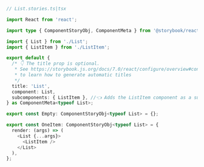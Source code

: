 ```ts
// List.stories.ts|tsx

import React from 'react';

import type { ComponentStoryObj, ComponentMeta } from '@storybook/react';

import { List } from './List';
import { ListItem } from './ListItem';

export default {
  /* 👇 The title prop is optional.
   * See https://storybook.js.org/docs/7.0/react/configure/overview#configure-story-loading
   * to learn how to generate automatic titles
   */
  title: 'List',
  component: List,
  subcomponents: { ListItem }, //👈 Adds the ListItem component as a subcomponent
} as ComponentMeta<typeof List>;

export const Empty: ComponentStoryObj<typeof List> = {};

export const OneItem: ComponentStoryObj<typeof List> = {
  render: (args) => (
    <List {...args}>
      <ListItem />
    </List>
  ),
};
```
